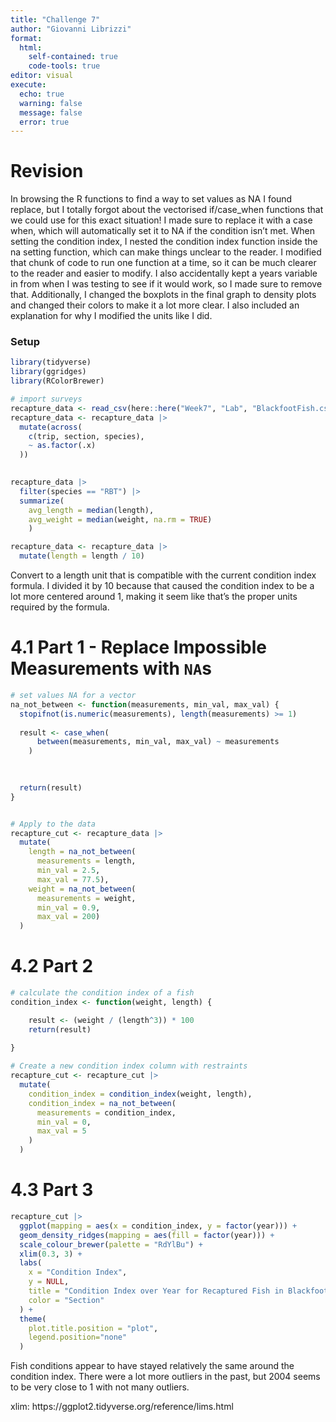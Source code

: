 ```yaml
---
title: "Challenge 7"
author: "Giovanni Librizzi"
format: 
  html: 
    self-contained: true
    code-tools: true
editor: visual
execute: 
  echo: true
  warning: false
  message: false
  error: true
---
```


# Revision

In browsing the R functions to find a way to set values as NA I found replace, but I totally forgot about the vectorised if/case_when functions that we could use for this exact situation! I made sure to replace it with a case when, which will automatically set it to NA if the condition isn't met. When setting the condition index, I nested the condition index function inside the na setting function, which can make things unclear to the reader. I modified that chunk of code to run one function at a time, so it can be much clearer to the reader and easier to modify. I also accidentally kept a years variable in from when I was testing to see if it would work, so I made sure to remove that. Additionally, I changed the boxplots in the final graph to density plots and changed their colors to make it a lot more clear. I also included an explanation for why I modified the units like I did.

### Setup

```r
library(tidyverse)
library(ggridges)
library(RColorBrewer)

# import surveys
recapture_data <- read_csv(here::here("Week7", "Lab", "BlackfootFish.csv"))
recapture_data <- recapture_data |>
  mutate(across(
    c(trip, section, species), 
    ~ as.factor(.x)
  ))
    
```

```r
recapture_data |>
  filter(species == "RBT") |>
  summarize(
    avg_length = median(length), 
    avg_weight = median(weight, na.rm = TRUE)
    )

recapture_data <- recapture_data |>
  mutate(length = length / 10)
```

Convert to a length unit that is compatible with the current condition index formula. I divided it by 10 because that caused the condition index to be a lot more centered around 1, making it seem like that's the proper units required by the formula.

# 4.1 Part 1 - Replace Impossible Measurements with `NA`s

```r


# set values NA for a vector
na_not_between <- function(measurements, min_val, max_val) {
  stopifnot(is.numeric(measurements), length(measurements) >= 1)
  
  result <- case_when(
      between(measurements, min_val, max_val) ~ measurements
    )
    

    
  return(result)
}


# Apply to the data 
recapture_cut <- recapture_data |>
  mutate(
    length = na_not_between(
      measurements = length, 
      min_val = 2.5, 
      max_val = 77.5),
    weight = na_not_between(
      measurements = weight, 
      min_val = 0.9, 
      max_val = 200)
  )


```

# 4.2 Part 2

```r
# calculate the condition index of a fish
condition_index <- function(weight, length) {

    result <- (weight / (length^3)) * 100
    return(result)
  
}

# Create a new condition index column with restraints
recapture_cut <- recapture_cut |>
  mutate(
    condition_index = condition_index(weight, length),
    condition_index = na_not_between(
      measurements = condition_index,
      min_val = 0,
      max_val = 5
    )
  )
```

# 4.3 Part 3

```r

recapture_cut |>
  ggplot(mapping = aes(x = condition_index, y = factor(year))) +
  geom_density_ridges(mapping = aes(fill = factor(year))) +
  scale_colour_brewer(palette = "RdYlBu") +
  xlim(0.3, 3) +
  labs(
    x = "Condition Index",
    y = NULL,
    title = "Condition Index over Year for Recaptured Fish in Blackfoot River",
    color = "Section"
  ) +
  theme(
    plot.title.position = "plot",
    legend.position="none"
  )

```

Fish conditions appear to have stayed relatively the same around the condition index. There were a lot more outliers in the past, but 2004 seems to be very close to 1 with not many outliers.

xlim: https://ggplot2.tidyverse.org/reference/lims.html
